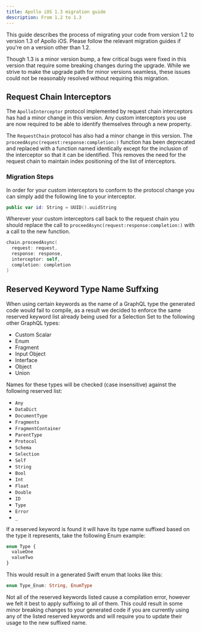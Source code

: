 ```yaml
---
title: Apollo iOS 1.3 migration guide
description: From 1.2 to 1.3
---
```


This guide describes the process of migrating your code from version 1.2 to version 1.3 of Apollo iOS. Please follow the relevant migration guides if you're on a version other than 1.2.

Though 1.3 is a minor version bump, a few critical bugs were fixed in this version that require some breaking changes during the upgrade. While we strive to make the upgrade path for minor versions seamless, these issues could not be reasonably resolved without requiring this migration.

## Request Chain Interceptors

The `ApolloInterceptor` protocol implemented by request chain interceptors has had a minor change in this version. Any custom interceptors you use are now required to be able to identify themselves through a new property.

The `RequestChain` protocol has also had a minor change in this version. The `proceedAsync(request:response:completion:)` function has been deprecated and replaced with a function named identically except for the inclusion of the interceptor so that it can be identified. This removes the need for the request chain to maintain index positioning of the list of interceptors.

### Migration Steps

In order for your custom interceptors to conform to the protocol change you can simply add the following line to your interceptor.
```swift title="Interceptor identification"
public var id: String = UUID().uuidString
```

Wherever your custom interceptors call back to the request chain you should replace the call to `proceedAsync(request:response:completion:)` with a call to the new function.
```swift title="Resolve deprecation warning"
chain.proceedAsync(
  request: request,
  response: response,
  interceptor: self,
  completion: completion
)
```
## Reserved Keyword Type Name Suffxing

When using certain keywords as the name of a GraphQL type the generated code would fail to compile, as a result we decided to enforce the same reserved keyword list already being used for a Selection Set to the following other GraphQL types:

- Custom Scalar
- Enum
- Fragment
- Input Object
- Interface
- Object
- Union

Names for these types will be checked (case insensitive) against the following reserved list:

- ``Any``
- ``DataDict``
- ``DocumentType``
- ``Fragments``
- ``FragmentContainer``
- ``ParentType``
- ``Protocol``
- ``Schema``
- ``Selection``
- ``Self``
- ``String``
- ``Bool``
- ``Int``
- ``Float``
- ``Double``
- ``ID``
- ``Type``
- ``Error``
- ``_``

If a reserved keyword is found it will have its type name suffixed based on the type it represents, take the following Enum example:

```graphql title="Enum Example"
enum Type {
  valueOne
  valueTwo
}
```

This would result in a generated Swift enum that looks like this:

```swift title="Generated Enum"
enum Type_Enum: String, EnumType
```

Not all of the reserved keywords listed cause a compilation error, however we felt it best to apply suffixing to all of them. This could result in some minor breaking changes to your generated code if you are currently using any of the listed reserved keywords and will require you to update their usage to the new suffixed name.